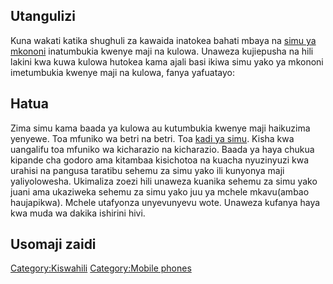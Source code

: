 {{Lang|[[Kuokoa simu ya mkononi iliyolowa|Kiswahili]] - [[Saving a wet mobile phone|English]]}}
==Utangulizi==
Kuna wakati katika shughuli za kawaida inatokea bahati mbaya na [[simu ya mkononi]] inatumbukia kwenye maji na kulowa. Unaweza kujiepusha na hili lakini kwa kuwa kulowa hutokea kama ajali basi ikiwa simu yako ya mkononi imetumbukia kwenye maji na kulowa, fanya yafuatayo: 

==Hatua== 
Zima simu kama baada ya kulowa au kutumbukia kwenye maji haikuzima yenyewe. Toa mfuniko wa betri na betri. Toa [[kadi ya simu]]. Kisha kwa uangalifu toa mfuniko wa kicharazio na kicharazio. Baada ya haya chukua kipande cha godoro ama kitambaa kisichotoa na kuacha nyuzinyuzi kwa urahisi na pangusa taratibu sehemu za simu yako ili kunyonya maji yaliyolowesha. Ukimaliza zoezi hili unaweza kuanika sehemu za simu yako juani ama ukaziweka sehemu za simu yako juu ya mchele mkavu(ambao haujapikwa). Mchele utafyonza unyevunyevu wote. Unaweza kufanya haya kwa muda wa dakika ishirini hivi. 


==Usomaji zaidi== 
{{kipisi}} 
[[Category:Kiswahili]]
[[Category:Mobile phones]]